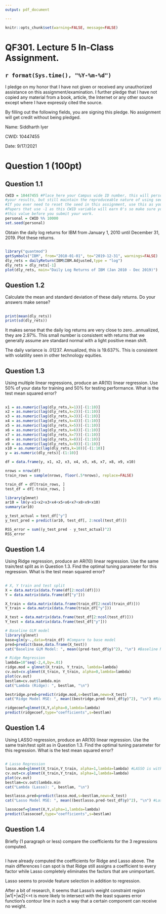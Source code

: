 ```yaml
---
output: pdf_document

---
```


```r
knitr::opts_chunk$set(warning=FALSE, message=FALSE)
```



# QF301.  Lecture 5 In-Class Assignment.


## `r format(Sys.time(), "%Y-%m-%d")`

I pledge on my honor that I have not given or received any unauthorized assistance on this assignment/examination. I further pledge that I have not copied any material from a book, article, the Internet or any other source except where I have expressly cited the source.

By filling out the following fields, you are signing this pledge.  No assignment will get credit without being pledged.

Name: Siddharth Iyer

CWID: 10447455

Date: 9/17/2021

# Question 1 (100pt)

## Question 1.1
```r
CWID = 10447455 #Place here your Campus wide ID number, this will personalize
#your results, but still maintain the reproduceable nature of using seeds.
#If you ever need to reset the seed in this assignment, use this as your seed
#Papers that use -1 as this CWID variable will earn 0's so make sure you change
#this value before you submit your work.
personal = CWID %% 10000
set.seed(personal)
```
Obtain the daily log returns for IBM from January 1, 2010 until December 31, 2019.
Plot these returns.

## \textcolor{red}{Solution:} 

```r
library("quantmod")
getSymbols("IBM", from="2010-01-01", to="2019-12-31", warnings=FALSE)
dly_rets = dailyReturn(IBM$IBM.Adjusted,type = "log")
dly_rets = dly_rets[-1]
plot(dly_rets, main="Daily Log Returns of IBM (Jan 2010 - Dec 2019)")
```

## Question 1.2
Calculate the mean and standard deviation of these daily returns.  Do your answers make sense?

## \textcolor{red}{Solution:}

```r
print(mean(dly_rets))
print(sd(dly_rets))
```
It makes sense that the daily log returns are very close to zero...annualized, they are 2.97%. This small number is consistent with returns that we generally assume are standard normal with a light positive mean shift. 

The daily variance is .01237. Annualized, this is 19.637%. This is consistent with volatility seen in other technology equities.

## Question 1.3
Using multiple linear regressions, produce an AR(10) linear regression.  Use 50% of your data for training and 50% for testing performance.  What is the test mean squared error?

## \textcolor{red}{Solution:}

```r
x1 = as.numeric(lag(dly_rets,k=1))[-(1:10)]
x2 = as.numeric(lag(dly_rets,k=2))[-(1:10)]
x3 = as.numeric(lag(dly_rets,k=3))[-(1:10)]
x4 = as.numeric(lag(dly_rets,k=4))[-(1:10)]
x5 = as.numeric(lag(dly_rets,k=5))[-(1:10)]
x6 = as.numeric(lag(dly_rets,k=6))[-(1:10)]
x7 = as.numeric(lag(dly_rets,k=7))[-(1:10)]
x8 = as.numeric(lag(dly_rets,k=8))[-(1:10)]
x9 = as.numeric(lag(dly_rets,k=9))[-(1:10)]
x10 = as.numeric(lag(dly_rets,k=10))[-(1:10)]
y = as.numeric(dly_rets)[-(1:10)]

df = data.frame(y, x1, x2, x3, x4, x5, x6, x7, x8, x9, x10)

nrows = nrow(df)
train_rows = sample(nrows, floor(.5*nrows), replace=FALSE)

train_df = df[train_rows, ]
test_df = df[-train_rows, ]

library(glmnet)
ar10 = lm(y~x1+x2+x3+x4+x5+x6+x7+x8+x9+x10)
summary(ar10)

y_test_actual = test_df["y"]
y_test_pred = predict(ar10, test_df[, 2:ncol(test_df)])

RSS_error = sum((y_test_pred - y_test_actual)^2)
RSS_error
```

## Question 1.4
Using Ridge regression, produce an AR(10) linear regression.  Use the same train/test split as in Question 1.3.  Find the optimal tuning parameter for this regression.  What is the test mean squared error?

## \textcolor{red}{Solution:}

```r
# X, Y train and test split
X = data.matrix(data.frame(df[2:ncol(df)]))
Y = data.matrix(data.frame(df["y"]))

X_train = data.matrix(data.frame(train_df[2:ncol(train_df)]))
Y_train = data.matrix(data.frame(train_df["y"]))

X_test = data.matrix(data.frame(test_df[2:ncol(test_df)]))
Y_test = data.matrix(data.frame(test_df["y"]))

# Baseline GLM model
library(glmnet)
base=glm(y~.,data=train_df) #Compare to base model
pred=predict(base,data.frame(X_test))
cat("Baseline GLM Model: ", mean((pred-test_df$y)^2), "\n") #Baseline MSE

# Ridge Regression
lambda=10^seq(-2,4,by=.01)
ridge.mod = glmnet(X_train, Y_train, lambda=lambda)
cv.out=cv.glmnet(X_train, Y_train, alpha=0,lambda=lambda)
plot(cv.out)
bestlam=cv.out$lambda.min
cat("Lambda (Ridge): ", bestlam, "\n")

bestridge.pred=predict(ridge.mod,s=bestlam,newx=X_test)
cat("Ridge Model MSE: ", mean((bestridge.pred-test_df$y)^2), "\n") #Ridge MSE

ridgecoef=glmnet(X,Y,alpha=0,lambda=lambda)
predict(ridgecoef,type="coefficients",s=bestlam)
```

## Question 1.4
Using LASSO regression, produce an AR(10) linear regression.  Use the same train/test split as in Question 1.3.  Find the optimal tuning parameter for this regression.  What is the test mean squared error?

## \textcolor{red}{Solution:}

```r
# Lasso Regression
lasso.mod=glmnet(X_train,Y_train, alpha=1,lambda=lambda) #LASSO is with alpha=1
cv.out=cv.glmnet(X_train,Y_train, alpha=1,lambda=lambda)
plot(cv.out)
bestlam=cv.out$lambda.min
cat("Lambda (Lasso): ", bestlam, "\n")

bestlasso.pred=predict(lasso.mod,s=bestlam,newx=X_test)
cat("Lasso Model MSE: ", mean((bestlasso.pred-test_df$y)^2), "\n") #Lasso MSE

lassocoef=glmnet(X,Y,alpha=1,lambda=lambda)
predict(lassocoef,type="coefficients",s=bestlam)
```

## Question 1.4
Briefly (1 paragraph or less) compare the coefficients for the 3 regressions computed.

## \textcolor{red}{Solution:}

I have already computed the coefficients for Ridge and Lasso above. The main differences I can spot is that Ridge still assigns a coefficient to every factor while Lasso completely eliminates the factors that are unimportant. 

Lasso seems to provide feature selection in addition to regression. 

After a bit of research, it seems that Lasso's weight constraint region |w1|+|w2|<=t is more likely to intersect with the least squares error function's contour line in such a way that a certain component can receive no weight. 


















